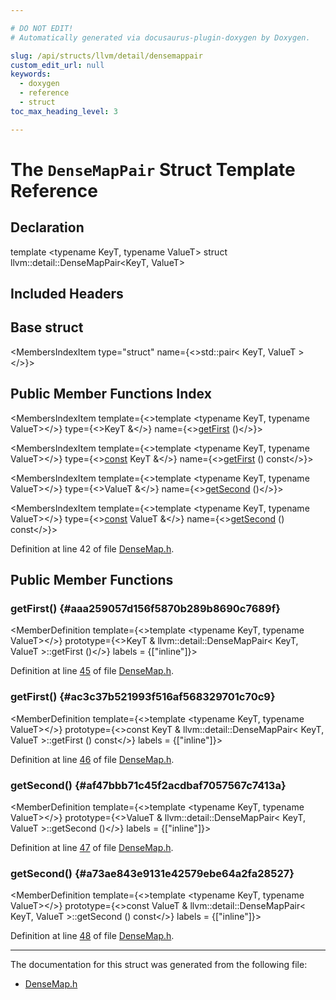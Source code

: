 ```yaml
---

# DO NOT EDIT!
# Automatically generated via docusaurus-plugin-doxygen by Doxygen.

slug: /api/structs/llvm/detail/densemappair
custom_edit_url: null
keywords:
  - doxygen
  - reference
  - struct
toc_max_heading_level: 3

---
```





# The `DenseMapPair` Struct Template Reference

<DoxygenPage pluginConfig={pluginConfig}>



## Declaration

<CodeBlock>template &lt;typename KeyT, typename ValueT&gt;
struct llvm::detail::DenseMapPair&lt;KeyT, ValueT&gt;</CodeBlock>

## Included Headers

<IncludesList>
<IncludesListItem
  filePath="llvm/ADT/DenseMap.h"
  permalink="/docs/api/files/include/include/llvm/include/llvm/adt/densemap-h"
  isLocal="true" />
</IncludesList>

## Base struct

<MembersIndex>

<MembersIndexItem
  type="struct"
  name={<>std::pair&lt; KeyT, ValueT &gt;</>}>
</MembersIndexItem>

</MembersIndex>

## Public Member Functions Index

<MembersIndex>

<MembersIndexItem
  template={<>template &lt;typename KeyT, typename ValueT&gt;</>}
  type={<>KeyT &amp;</>}
  name={<><a href="#aaa259057d156f5870b289b8690c7689f">getFirst</a> ()</>}>
</MembersIndexItem>

<MembersIndexItem
  template={<>template &lt;typename KeyT, typename ValueT&gt;</>}
  type={<><a href="/docs/api/files/lib/lib/target/lib/target/aarch64/aarch64promoteconstant-cpp/#a90f8350fecae261c25be85d38b451bff">const</a> KeyT &amp;</>}
  name={<><a href="#ac3c37b521993f516af568329701c70c9">getFirst</a> () const</>}>
</MembersIndexItem>

<MembersIndexItem
  template={<>template &lt;typename KeyT, typename ValueT&gt;</>}
  type={<>ValueT &amp;</>}
  name={<><a href="#af47bbb71c45f2acdbaf7057567c7413a">getSecond</a> ()</>}>
</MembersIndexItem>

<MembersIndexItem
  template={<>template &lt;typename KeyT, typename ValueT&gt;</>}
  type={<><a href="/docs/api/files/lib/lib/target/lib/target/aarch64/aarch64promoteconstant-cpp/#a90f8350fecae261c25be85d38b451bff">const</a> ValueT &amp;</>}
  name={<><a href="#a73ae843e9131e42579ebe64a2fa28527">getSecond</a> () const</>}>
</MembersIndexItem>

</MembersIndex>


Definition at line 42 of file <a href="/docs/api/files/include/include/llvm/include/llvm/adt/densemap-h">DenseMap.h</a>.

<SectionDefinition>

## Public Member Functions

### getFirst() {#aaa259057d156f5870b289b8690c7689f}

<MemberDefinition
  template={<>template &lt;typename KeyT, typename ValueT&gt;</>}
  prototype={<>KeyT &amp; llvm::detail::DenseMapPair&lt; KeyT, ValueT &gt;::getFirst ()</>}
  labels = {["inline"]}>

Definition at line <a href="/docs/api/files/include/include/llvm/include/llvm/adt/densemap-h/#l00045">45</a> of file <a href="/docs/api/files/include/include/llvm/include/llvm/adt/densemap-h">DenseMap.h</a>.
</MemberDefinition>

### getFirst() {#ac3c37b521993f516af568329701c70c9}

<MemberDefinition
  template={<>template &lt;typename KeyT, typename ValueT&gt;</>}
  prototype={<>const KeyT &amp; llvm::detail::DenseMapPair&lt; KeyT, ValueT &gt;::getFirst () const</>}
  labels = {["inline"]}>

Definition at line <a href="/docs/api/files/include/include/llvm/include/llvm/adt/densemap-h/#l00046">46</a> of file <a href="/docs/api/files/include/include/llvm/include/llvm/adt/densemap-h">DenseMap.h</a>.
</MemberDefinition>

### getSecond() {#af47bbb71c45f2acdbaf7057567c7413a}

<MemberDefinition
  template={<>template &lt;typename KeyT, typename ValueT&gt;</>}
  prototype={<>ValueT &amp; llvm::detail::DenseMapPair&lt; KeyT, ValueT &gt;::getSecond ()</>}
  labels = {["inline"]}>

Definition at line <a href="/docs/api/files/include/include/llvm/include/llvm/adt/densemap-h/#l00047">47</a> of file <a href="/docs/api/files/include/include/llvm/include/llvm/adt/densemap-h">DenseMap.h</a>.
</MemberDefinition>

### getSecond() {#a73ae843e9131e42579ebe64a2fa28527}

<MemberDefinition
  template={<>template &lt;typename KeyT, typename ValueT&gt;</>}
  prototype={<>const ValueT &amp; llvm::detail::DenseMapPair&lt; KeyT, ValueT &gt;::getSecond () const</>}
  labels = {["inline"]}>

Definition at line <a href="/docs/api/files/include/include/llvm/include/llvm/adt/densemap-h/#l00048">48</a> of file <a href="/docs/api/files/include/include/llvm/include/llvm/adt/densemap-h">DenseMap.h</a>.
</MemberDefinition>

</SectionDefinition>

<hr/>

The documentation for this struct was generated from the following file:

<ul>
<li><a href="/docs/api/files/include/include/llvm/include/llvm/adt/densemap-h">DenseMap.h</a></li>
</ul>

</DoxygenPage>
